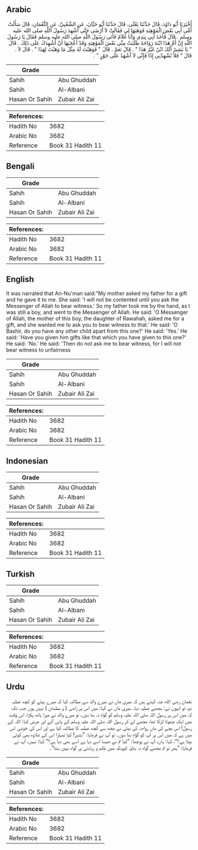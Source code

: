 ## Arabic


<div dir="rtl" lang="ar" style={{fontSize:'larger',backgroundColor:'#f8f9fa',padding:20}}>
أَخْبَرَنَا أَبُو دَاوُدَ، قَالَ حَدَّثَنَا يَعْلَى، قَالَ حَدَّثَنَا أَبُو حَيَّانَ، عَنِ الشَّعْبِيِّ، عَنِ النُّعْمَانِ، قَالَ سَأَلَتْ أُمِّي أَبِي بَعْضَ الْمَوْهِبَةِ فَوَهَبَهَا لِي فَقَالَتْ لاَ أَرْضَى حَتَّى أُشْهِدَ رَسُولَ اللَّهِ صلى الله عليه وسلم ‏.‏ قَالَ فَأَخَذَ أَبِي بِيَدِي وَأَنَا غُلاَمٌ فَأَتَى رَسُولَ اللَّهِ صلى الله عليه وسلم فَقَالَ يَا رَسُولَ اللَّهِ إِنَّ أُمَّ هَذَا ابْنَةَ رَوَاحَةَ طَلَبَتْ مِنِّي بَعْضَ الْمَوْهِبَةِ وَقَدْ أَعْجَبَهَا أَنْ أُشْهِدَكَ عَلَى ذَلِكَ ‏.‏ قَالَ ‏"‏ يَا بَشِيرُ أَلَكَ ابْنٌ غَيْرُ هَذَا ‏"‏ ‏.‏ قَالَ نَعَمْ ‏.‏ قَالَ ‏"‏ فَوَهَبْتَ لَهُ مِثْلَ مَا وَهَبْتَ لِهَذَا ‏"‏ ‏.‏ قَالَ لاَ ‏.‏ قَالَ ‏"‏ فَلاَ تُشْهِدْنِي إِذًا فَإِنِّي لاَ أَشْهَدُ عَلَى جَوْرٍ ‏"‏ ‏.‏
</div>
<div style={{backgroundColor:'#f8f9fa',padding:20, marginBottom: 10}}><table> <thead> <tr> <th>Grade</th> <th></th> </tr> </thead> <tbody> <tr><td>Sahih</td><td>Abu Ghuddah</td></tr><tr><td>Sahih</td><td>Al-Albani</td></tr><tr><td>Hasan Or Sahih</td><td>Zubair Ali Zai</td></tr></tbody></table><table> <thead> <tr> <th>References:</th> <th></th> </tr> </thead> <tbody><tr><td>Hadith No</td><td>3682</td></tr><tr><td>Arabic No</td><td>3682</td></tr><tr><td>Reference</td><td>Book 31 Hadith 11</td></tr></tbody></table></div>

## Bengali


<div dir="ltr" lang="bn" style={{fontSize:'larger',backgroundColor:'#f8f9fa',padding:20}}>

</div>
<div style={{backgroundColor:'#f8f9fa',padding:20, marginBottom: 10}}><table> <thead> <tr> <th>Grade</th> <th></th> </tr> </thead> <tbody> <tr><td>Sahih</td><td>Abu Ghuddah</td></tr><tr><td>Sahih</td><td>Al-Albani</td></tr><tr><td>Hasan Or Sahih</td><td>Zubair Ali Zai</td></tr></tbody></table><table> <thead> <tr> <th>References:</th> <th></th> </tr> </thead> <tbody><tr><td>Hadith No</td><td>3682</td></tr><tr><td>Arabic No</td><td>3682</td></tr><tr><td>Reference</td><td>Book 31 Hadith 11</td></tr></tbody></table></div>

## English


<div dir="ltr" lang="en" style={{fontSize:'larger',backgroundColor:'#f8f9fa',padding:20}}>
It was narrated that An-Nu'man said:"My mother asked my father for a gift and he gave it to me. She said: 'I will not be contented until you ask the Messenger of Allah to bear witness.' So my father took me by the hand, as I was still a boy, and went to the Messenger of Allah. He said: 'O Messenger of Allah, the mother of this boy, the daughter of Rawahah, asked me for a gift, and she wanted me to ask you to bear witness to that.' He said: 'O Bashir, do you have any other child apart from this one?' He said: 'Yes.' He said: 'Have you given him gifts like that which you have given to this one?' He said: 'No.' He said: 'Then do not ask me to bear witness, for I will not bear witness to unfairness
</div>
<div style={{backgroundColor:'#f8f9fa',padding:20, marginBottom: 10}}><table> <thead> <tr> <th>Grade</th> <th></th> </tr> </thead> <tbody> <tr><td>Sahih</td><td>Abu Ghuddah</td></tr><tr><td>Sahih</td><td>Al-Albani</td></tr><tr><td>Hasan Or Sahih</td><td>Zubair Ali Zai</td></tr></tbody></table><table> <thead> <tr> <th>References:</th> <th></th> </tr> </thead> <tbody><tr><td>Hadith No</td><td>3682</td></tr><tr><td>Arabic No</td><td>3682</td></tr><tr><td>Reference</td><td>Book 31 Hadith 11</td></tr></tbody></table></div>

## Indonesian


<div dir="ltr" lang="id" style={{fontSize:'larger',backgroundColor:'#f8f9fa',padding:20}}>

</div>
<div style={{backgroundColor:'#f8f9fa',padding:20, marginBottom: 10}}><table> <thead> <tr> <th>Grade</th> <th></th> </tr> </thead> <tbody> <tr><td>Sahih</td><td>Abu Ghuddah</td></tr><tr><td>Sahih</td><td>Al-Albani</td></tr><tr><td>Hasan Or Sahih</td><td>Zubair Ali Zai</td></tr></tbody></table><table> <thead> <tr> <th>References:</th> <th></th> </tr> </thead> <tbody><tr><td>Hadith No</td><td>3682</td></tr><tr><td>Arabic No</td><td>3682</td></tr><tr><td>Reference</td><td>Book 31 Hadith 11</td></tr></tbody></table></div>

## Turkish


<div dir="ltr" lang="tr" style={{fontSize:'larger',backgroundColor:'#f8f9fa',padding:20}}>

</div>
<div style={{backgroundColor:'#f8f9fa',padding:20, marginBottom: 10}}><table> <thead> <tr> <th>Grade</th> <th></th> </tr> </thead> <tbody> <tr><td>Sahih</td><td>Abu Ghuddah</td></tr><tr><td>Sahih</td><td>Al-Albani</td></tr><tr><td>Hasan Or Sahih</td><td>Zubair Ali Zai</td></tr></tbody></table><table> <thead> <tr> <th>References:</th> <th></th> </tr> </thead> <tbody><tr><td>Hadith No</td><td>3682</td></tr><tr><td>Arabic No</td><td>3682</td></tr><tr><td>Reference</td><td>Book 31 Hadith 11</td></tr></tbody></table></div>

## Urdu


<div dir="rtl" lang="ur" style={{fontSize:'larger',backgroundColor:'#f8f9fa',padding:20}}>
نعمان رضی الله عنہ کہتے ہیں کہ میری ماں نے میرے والد سے مطالبہ کیا کہ میرے بیٹے کو کچھ عطیہ دو، تو انہوں نے: مجھے عطیہ دیا۔ میری ماں نے کہا: میں اس پر راضی ( و مطمئن ) نہیں ہوں جب تک کہ میں اس پر رسول اللہ صلی اللہ علیہ وسلم کو گواہ نہ بنا دوں، تو میرے والد نے میرا ہاتھ پکڑا، اس وقت میں ایک چھوٹا لڑکا تھا، مجھے لے کر رسول اللہ صلی اللہ علیہ وسلم کے پاس آئے اور عرض کیا: اللہ کے رسول! اس بچے کی ماں رواحہ کی بیٹی نے مجھ سے کچھ عطیہ کا مطالبہ کیا ہے اور اس کی خوشی اس میں ہے کہ میں اس پر آپ کو گواہ بنا دوں۔ تو آپ نے فرمایا: ”بشیر! کیا تمہارا اس کے علاوہ بھی کوئی بیٹا ہے؟“، کہا: ہاں، آپ نے پوچھا: ”کیا تم نے جیسا اسے دیا ہے اسے بھی دیا ہے؟“ کہا: نہیں، آپ نے فرمایا: ”پھر تو تم مجھے گواہ نہ بناؤ، کیونکہ میں ظلم و زیادتی پر گواہ نہیں بنتا“۔
</div>
<div style={{backgroundColor:'#f8f9fa',padding:20, marginBottom: 10}}><table> <thead> <tr> <th>Grade</th> <th></th> </tr> </thead> <tbody> <tr><td>Sahih</td><td>Abu Ghuddah</td></tr><tr><td>Sahih</td><td>Al-Albani</td></tr><tr><td>Hasan Or Sahih</td><td>Zubair Ali Zai</td></tr></tbody></table><table> <thead> <tr> <th>References:</th> <th></th> </tr> </thead> <tbody><tr><td>Hadith No</td><td>3682</td></tr><tr><td>Arabic No</td><td>3682</td></tr><tr><td>Reference</td><td>Book 31 Hadith 11</td></tr></tbody></table></div>
